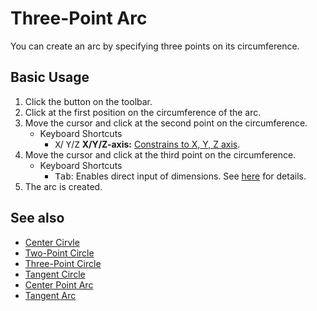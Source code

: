 
# Three-Point Arc

<Reference shortcut='' command='Three-Point Arc' button='Toolbar' />

You can create an arc by specifying three points on its circumference.

## Basic Usage

1. Click the <ButtonIcon type="button-three-point-arc" /> button on the toolbar.
2. Click at the first position on the circumference of the arc.
3. Move the cursor and click at the second point on the circumference.
   - <Kst>Keyboard Shortcuts</Kst>
      - <kbd>X</kbd>/ <kbd>Y</kbd>/<kbd>Z</kbd> **X/Y/Z-axis:** [Constrains to X, Y, Z axis](/tool/sketching-essentials#constrain-to-an-axis).
4. Move the cursor and click at the third point on the circumference.
   - <Kst>Keyboard Shortcuts</Kst>
      - <kbd>Tab</kbd>: Enables direct input of dimensions. See [here](/tool/sketching-essentials#specify-dimensions-numerically) for details.
5. The arc is created.


<VideoPlayer fileName="three-point-arc"/>

## See also
- [Center Cirvle](center-circle)
- [Two-Point Circle](two-point-circle)
- [Three-Point Circle](three-point-circle)
- [Tangent Circle](tangent-circle)
- [Center Point Arc](center-point-arc)
- [Tangent Arc](tangent-arc)